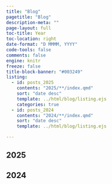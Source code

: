 ```yaml
---
title: "Blog"
pagetitle: "Blog"
description-meta: ""
page-layout: full
toc-title: Year
toc-location: right
date-format: "D MMMM, YYYY"
code-tools: false
comments: false
engine: knitr
freeze: false
title-block-banner: "#003249"
listing:
  - id: posts_2025
    contents: "2025/**/index.qmd"
    sort: "date desc"
    template: ../html/blog/listing.ejs
    categories: true
  - id: posts_2024
    contents: "2024/**/index.qmd"
    sort: "date desc"
    template: ../html/blog/listing.ejs

---
```



## 2025

:::{#posts_2025}
:::

## 2024

:::{#posts_2024}
:::
